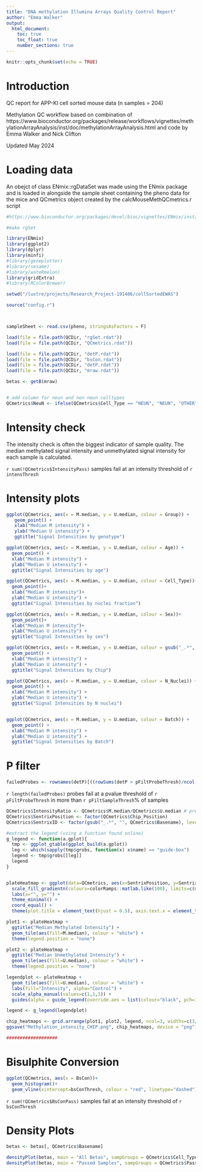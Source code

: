 ```yaml
---
title: "DNA methylation Illumina Arrays Quality Control Report"
author: "Emma Walker"
output: 
  html_document:
    toc: true
    toc_float: true
    number_sections: true
---
```



```r
knitr::opts_chunk$set(echo = TRUE)
```

# Introduction

QC report for APP-KI cell sorted mouse data (n samples = 204)

Methylation QC workflow based on combination of https://www.bioconductor.org/packages/release/workflows/vignettes/methylationArrayAnalysis/inst/doc/methylationArrayAnalysis.html and code by Emma Walker and Nick Clifton

Updated May 2024

# Loading data

An obejct of class ENmix::rgDataSet was made using the ENmix package and is loaded in alongside the sample sheet containing the pheno data for the mice and QCmetrics object created by the calcMouseMethQCmetrics.r script

```r

#https://www.bioconductor.org/packages/devel/bioc/vignettes/ENmix/inst/doc/ENmix.pdf 

#make rgSet

library(ENmix)
library(ggplot2)
library(dplyr)
library(minfi)
#library(geneplotter)
#library(sesame)
#library(wateRmelon)
library(gridExtra)
#library(RColorBrewer)

setwd("/lustre/projects/Research_Project-191406/cellSortedEWAS")

source("config.r")



sampleSheet <- read.csv(pheno, stringsAsFactors = F)

load(file = file.path(QCDir, "rgSet.rdat"))
load(file = file.path(QCDir, "QCmetrics.rdat"))

load(file = file.path(QCDir, "detP.rdat"))
load(file = file.path(QCDir, "bsCon.rdat"))
load(file = file.path(QCDir, "detP.rdat"))
load(file = file.path(QCDir, "mraw.rdat"))

betas <- getB(mraw)


# add column for neun and non neun celltypes
QCmetrics$NeuN <- ifelse(QCmetrics$Cell_Type == "NEUN", "NEUN", "OTHER")

```

# Intensity check

The intensity check is often the biggest indicator of sample quality. The median methylated signal intensity and unmethylated signal intensity for each sample is calculated.

`r sum(!QCmetrics$IntensityPass)` samples fail at an intensity threshold of `r intensThresh`


# Intensity plots

```r


ggplot(QCmetrics, aes(x = M.median, y = U.median, colour = Group)) +
   geom_point() +
   xlab("Median M intensity") +
   ylab("Median U intensity") +
   ggtitle("Signal Intensities by genotype")

ggplot(QCmetrics, aes(x = M.median, y = U.median, colour = Age)) +
  geom_point() +
  xlab("Median M intensity") +
  ylab("Median U intensity") +
  ggtitle("Signal Intensities by age")

ggplot(QCmetrics, aes(x = M.median, y = U.median, colour = Cell_Type))+
  geom_point()+
  xlab("Median M intensity")+
  ylab("Median U intensity") + 
  ggtitle("Signal Intensities by nuclei fraction")

ggplot(QCmetrics, aes(x = M.median, y = U.median, colour = Sex))+
  geom_point()+
  xlab("Median M intensity")+
  ylab("Median U intensity") + 
  ggtitle("Signal Intensities by sex")

ggplot(QCmetrics, aes(x = M.median, y = U.median, colour = gsub("_.*", "", Basename))) +
  geom_point() +
  xlab("Median M intensity") +
  ylab("Median U intensity") +
  ggtitle("Signal Intensities by Chip")

ggplot(QCmetrics, aes(x = M.median, y = U.median, colour = N_Nuclei)) +
  geom_point() +
  xlab("Median M intensity") +
  ylab("Median U intensity") +
  ggtitle("Signal Intensities by N nuclei")


ggplot(QCmetrics, aes(x = M.median, y = U.median, colour = Batch)) +
  geom_point() +
  xlab("Median M intensity") +
  ylab("Median U intensity") +
  ggtitle("Signal Intensities by Batch")


```

# P filter 

```r

failedProbes <- rownames(detP)[((rowSums(detP > pFiltProbeThresh)/ncol(detP)) * 100) > pFiltSampleThresh]

```

`r length(failedProbes)` probes fail at a pvalue threshold of `r pFiltProbeThresh` in more than `r pFiltSampleThresh`% of samples




```r

QCmetrics$IntensityRatio <- QCmetrics$M.median/QCmetrics$U.median # previously M - U
QCmetrics$SentrixPosition <- factor(QCmetrics$Chip_Position)
QCmetrics$SentrixID <- factor(gsub("_.*", "", QCmetrics$Basename), levels=rev(unique(gsub("_.*", "", QCmetrics$Basename)))) #keeps the levels of the factor in current order rather than sorting numerically/alphabetically, also reverses this order as heatmaps plot bottom to top

#extract the legend (using a function found online)
g_legend <- function(a.gplot){
  tmp <- ggplot_gtable(ggplot_build(a.gplot))
  leg <- which(sapply(tmp$grobs, function(x) x$name) == "guide-box")
  legend <- tmp$grobs[[leg]]
  legend
}


plateHeatmap <- ggplot(data=QCmetrics, aes(x=SentrixPosition, y=SentrixID)) +
  scale_fill_gradientn(colours=colorRamps::matlab.like(100), limits=c(min(QCmetrics$U.median, QCmetrics$M.median),max(QCmetrics$U.median, QCmetrics$M.median))) +
  labs(x="", y="") +
  theme_minimal() + 
  coord_equal() +
  theme(plot.title = element_text(hjust = 0.5), axis.text.x = element_text(angle = 90, hjust=1))

plot1 <- plateHeatmap +
  ggtitle("Median Methylated Intensity") +
  geom_tile(aes(fill=M.median), colour = "white") +
  theme(legend.position = "none")

plot2 <- plateHeatmap +
  ggtitle("Median Unmethylated Intensity") +
  geom_tile(aes(fill=U.median), colour = "white") +
  theme(legend.position = "none")

legendplot <- plateHeatmap + 
  geom_tile(aes(fill=U.median), colour = "white") +
  labs(fill="Intensity", alpha="Control") +
  scale_alpha_manual(values=c(1,1,1)) + 
  guides(alpha = guide_legend(override.aes = list(colour="black", pch=16)))

legend <- g_legend(legendplot)

chip_heatmaps <- grid.arrange(plot1, plot2, legend, ncol=3, widths=c(3/7, 3/7, 1/7))
ggsave("Methylation_intensity_CHIP.png", chip_heatmaps, device = "png")

###################
```

# Bisulphite Conversion

```r

ggplot(QCmetrics, aes(x = BsCon))+
  geom_histogram()+
  geom_vline(xintercept=bsConThresh, colour = "red", linetype="dashed")


```

`r sum(!QCmetrics$BsConPass)` samples fail at an intensity threshold of `r bsConThresh`



# Density Plots

```r

betas <- betas[, QCmetrics$Basename]

densityPlot(betas, main = "All Betas", sampGroups = QCmetrics$Cell_Type)
densityPlot(betas, main = "Passed Samples", sampGroups = QCmetrics$PassQC1)



```






